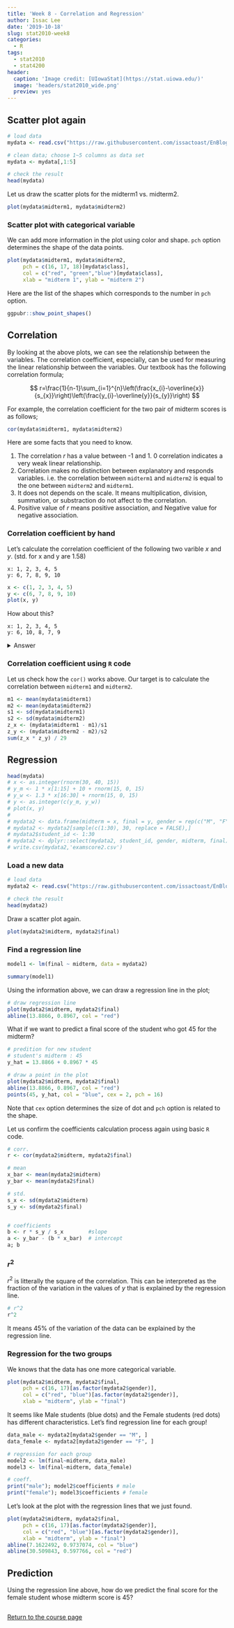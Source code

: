 ```yaml
---
title: 'Week 8 - Correlation and Regression'
author: Issac Lee
date: '2019-10-18'
slug: stat2010-week8
categories:
  - R
tags:
  - stat2010
  - stat4200
header:
  caption: 'Image credit: [UIowaStat](https://stat.uiowa.edu/)'
  image: 'headers/stat2010_wide.png'
  preview: yes
---
```


## Scatter plot again

```r
# load data
mydata <- read.csv("https://raw.githubusercontent.com/issactoast/EnBlog/master/static/files/stat2010/examscore.csv", header = TRUE)

# clean data; choose 1~5 columns as data set
mydata <- mydata[,1:5]

# check the result
head(mydata)
```

Let us draw the scatter plots for the midterm1 vs. midterm2.

```r
plot(mydata$midterm1, mydata$midterm2)
```

### Scatter plot with categorical variable

We can add more information in the plot using color and shape. `pch` option determines the shape of the data points.

```r
plot(mydata$midterm1, mydata$midterm2,
     pch = c(16, 17, 18)[mydata$class],
     col = c("red", "green","blue")[mydata$class],
     xlab = "midterm 1", ylab = "midterm 2")
```

Here are the list of the shapes which corresponds to the number in `pch` option.

```r
ggpubr::show_point_shapes()
```


## Correlation

By looking at the above plots, we can see the relationship between the variables. The correlation coefficient, especially, can be used for measuring the linear relationship between the variables. Our textbook has the following correlation formula;

$$
r=\frac{1}{n-1}\sum_{i=1}^{n}\left(\frac{x_{i}-\overline{x}}{s_{x}}\right)\left(\frac{y_{i}-\overline{y}}{s_{y}}\right)
$$

For example, the correlation coefficient for the two pair of midterm scores is as follows;

```r
cor(mydata$midterm1, mydata$midterm2)
```

Here are some facts that you need to know.

1. The correlation $r$ has a value between -1 and 1. 0 correlation indicates a very weak linear relationship.
1. Correlation makes no distinction between explanatory and responds variables. i.e. the correlation between `midterm1` and `midterm2` is equal to the one between `midterm2` and `midterm1`.
1. It does not depends on the scale. It means multiplication, division, summation, or substraction do not affect to the correlation.
1. Positive value of $r$ means positive association, and Negative value for negative association.

### Correlation coefficient by hand

Let's calculate the correlation coefficient of the following two varible $x$ and $y$. (std. for x and y are 1.58)

    x: 1, 2, 3, 4, 5
    y: 6, 7, 8, 9, 10

```r
x <- c(1, 2, 3, 4, 5)
y <- c(6, 7, 8, 9, 10)
plot(x, y)
```

How about this?

    x: 1, 2, 3, 4, 5
    y: 6, 10, 8, 7, 9

<details>
<summary>
Answer
</summary>

```r
x <- c(1, 2, 3, 4, 5)
y <- c(6, 10, 8, 7, 9)
cor(x, y)
plot(x, y)
```


</details>


### Correlation coefficient using `R` code

Let us check how the `cor()` works above. Our target is to calculate the correlation between `midterm1` and `midterm2`.

```r
m1 <- mean(mydata$midterm1)
m2 <- mean(mydata$midterm2)
s1 <- sd(mydata$midterm1)
s2 <- sd(mydata$midterm2)
z_x <- (mydata$midterm1 - m1)/s1
z_y <- (mydata$midterm2 - m2)/s2
sum(z_x * z_y) / 29
```

## Regression

```r
head(mydata)
# x <- as.integer(rnorm(30, 40, 15))
# y_m <- 1 * x[1:15] + 10 + rnorm(15, 0, 15)
# y_w <- 1.3 * x[16:30] + rnorm(15, 0, 15)
# y <- as.integer(c(y_m, y_w))
# plot(x, y)
# 
# mydata2 <- data.frame(midterm = x, final = y, gender = rep(c("M", "F"), each = 15))
# mydata2 <- mydata2[sample(c(1:30), 30, replace = FALSE),]
# mydata2$student_id <- 1:30
# mydata2 <- dplyr::select(mydata2, student_id, gender, midterm, final)
# write.csv(mydata2,'examscore2.csv')
```

### Load a new data

```r
# load data
mydata2 <- read.csv("https://raw.githubusercontent.com/issactoast/EnBlog/master/static/files/stat2010/examscore2.csv", header = TRUE)

# check the result
head(mydata2)
```

Draw a scatter plot again.

```r
plot(mydata2$midterm, mydata2$final)

```

### Find a regression line

```r
model1 <- lm(final ~ midterm, data = mydata2)

summary(model1)
```

Using the information above, we can draw a regression line in the plot;

```r
# draw regression line
plot(mydata2$midterm, mydata2$final)
abline(13.8866, 0.8967, col = "red")
```

What if we want to predict a final score of the student who got 45 for the midterm?

```r
# predition for new student
# student's midterm : 45
y_hat = 13.8866 + 0.8967 * 45

# draw a point in the plot
plot(mydata2$midterm, mydata2$final)
abline(13.8866, 0.8967, col = "red")
points(45, y_hat, col = "blue", cex = 2, pch = 16)
```

Note that `cex` option determines the size of dot and `pch` option is related to the shape.

Let us confirm the coefficients calculation process again using basic `R` code.

```r
# corr.
r <- cor(mydata2$midterm, mydata2$final)

# mean
x_bar <- mean(mydata2$midterm)
y_bar <- mean(mydata2$final)

# std.
s_x <- sd(mydata2$midterm)
s_y <- sd(mydata2$final)


# coefficients
b <- r * s_y / s_x        #slope
a <- y_bar - (b * x_bar)  # intercept
a; b
```

### $r^2$

$r^2$ is litterally the square of the correlation. This can be interpreted as the fraction of the variation in the values of $y$ that is explained by the regression line.

```r
# r^2 
r^2
```

It means 45% of the variation of the data can be explained by the regression line.

### Regression for the two groups

We knows that the data has one more categorical variable.

```r
plot(mydata2$midterm, mydata2$final,
     pch = c(16, 17)[as.factor(mydata2$gender)],
     col = c("red", "blue")[as.factor(mydata2$gender)],
     xlab = "midterm", ylab = "final")
```

It seems like Male students (blue dots) and the Female students (red dots) has different characteristics. Let's find regression line for each group!

```r
data_male <- mydata2[mydata2$gender == "M", ]
data_female <- mydata2[mydata2$gender == "F", ]

# regression for each group
model2 <- lm(final~midterm, data_male)
model3 <- lm(final~midterm, data_female)

# coeff.
print("male"); model2$coefficients # male
print("female"); model3$coefficients # female
```

Let's look at the plot with the regression lines that we just found.

```r
plot(mydata2$midterm, mydata2$final,
     pch = c(16, 17)[as.factor(mydata2$gender)],
     col = c("red", "blue")[as.factor(mydata2$gender)],
     xlab = "midterm", ylab = "final")
abline(7.1622492, 0.9737074, col = "blue")
abline(30.509843, 0.597766, col = "red")
```

## Prediction

Using the regression line above, how do we predict the final score for the female student whose midterm score is 45?

```r

```


<a href="https://theissaclee.com/post/stat2010/" target="_self">Return to the course page</a>


